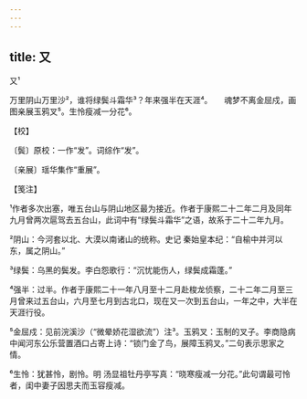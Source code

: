 ```yaml
---
---
---
```

title: 又
---



又¹





万里阴山万里沙²，谁将绿鬓斗霜华³？年来强半在天涯⁴。　　魂梦不离金屈戍，画图亲展玉鸦叉⁵。生怜瘦减一分花⁶。





【校】


〔鬓〕原校：一作“发”。词综作“发”。

〔亲展〕瑶华集作“重展”。





【笺注】


¹作者多次出塞，唯五台山与阴山地区最为接近。作者于康熙二十二年二月及同年九月曾两次扈驾去五台山，此词中有“绿鬓斗霜华”之语，故系于二十二年九月。

²阴山：今河套以北、大漠以南诸山的统称。史记 秦始皇本纪：“自榆中并河以东，属之阴山。”

³绿鬓：乌黑的鬓发。李白怨歌行：“沉忧能伤人，绿鬓成霜蓬。”

⁴强半：过半。作者于康熙二十一年八月至十二月赴梭龙侦察，二十二年二月至三月曾来过五台山，六月至七月到古北口，现在又一次到五台山，一年之中，大半在天涯行役。

⁵金屈戍：见前浣溪沙（“微晕娇花湿欲流”）注³。玉鸦叉：玉制的叉子。李商隐病中闻河东公乐营置酒口占寄上诗：“锁门金了鸟，展障玉鸦叉。”二句表示思家之情。

⁶生怜：犹甚怜，剧怜。明 汤显祖牡丹亭写真：“晓寒瘦减一分花。”此句谓最可怜者，闺中妻子因思夫而玉容瘦减。